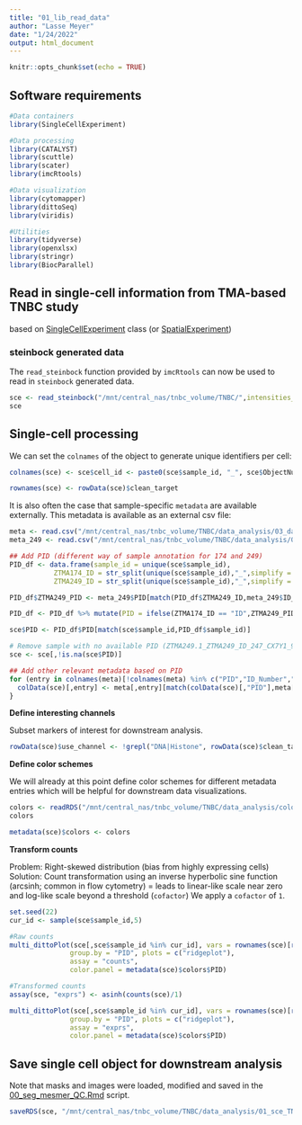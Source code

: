 ```yaml
---
title: "01_lib_read_data"
author: "Lasse Meyer"
date: "1/24/2022"
output: html_document
---
```


```r
knitr::opts_chunk$set(echo = TRUE)
```

## Software requirements

```r
#Data containers
library(SingleCellExperiment)

#Data processing
library(CATALYST)
library(scuttle)
library(scater)
library(imcRtools)

#Data visualization
library(cytomapper)
library(dittoSeq)
library(viridis)

#Utilities
library(tidyverse)
library(openxlsx)
library(stringr)
library(BiocParallel)
```

## Read in single-cell information from TMA-based TNBC study
based on [SingleCellExperiment](https://bioconductor.org/packages/release/bioc/html/SingleCellExperiment.html)
class (or [SpatialExperiment]())

### steinbock generated data
The `read_steinbock` function provided by `imcRtools` can now be used to read in
`steinbock` generated data. 

```r
sce <- read_steinbock("/mnt/central_nas/tnbc_volume/TNBC/",intensities_folder = "intensities",regionprops_folder = "regionprops", graphs_folder = "neighbors",return_as = "sce")
sce
```

## Single-cell processing

We can set the `colnames` of the object to generate unique identifiers per cell:

```r
colnames(sce) <- sce$cell_id <- paste0(sce$sample_id, "_", sce$ObjectNumber)

rownames(sce) <- rowData(sce)$clean_target
```

It is also often the case that sample-specific `metadata` are available externally. This metadata is available as an external csv file:

```r
meta <- read.csv("/mnt/central_nas/tnbc_volume/TNBC/data_analysis/03_data/Metadata_Combined_TNBC_LM.csv",row.names = 1)
meta_249 <- read.csv("/mnt/central_nas/tnbc_volume/TNBC/data_analysis/03_data/ZTMA249_TNBC_LM_processed_bysample.csv",row.names = 1) %>% select(ID_Number,PID)

## Add PID (different way of sample annotation for 174 and 249)
PID_df <- data.frame(sample_id = unique(sce$sample_id),
           ZTMA174_ID = str_split(unique(sce$sample_id),"_",simplify = TRUE)[,3],
           ZTMA249_ID = str_split(unique(sce$sample_id),"_",simplify = TRUE)[,4])

PID_df$ZTMA249_PID <- meta_249$PID[match(PID_df$ZTMA249_ID,meta_249$ID_Number)]

PID_df <- PID_df %>% mutate(PID = ifelse(ZTMA174_ID == "ID",ZTMA249_PID,ZTMA174_ID))

sce$PID <- PID_df$PID[match(sce$sample_id,PID_df$sample_id)]

# Remove sample with no available PID (ZTMA249.1_ZTMA249_ID_247_CX7Y1_99)
sce <- sce[,!is.na(sce$PID)]

## Add other relevant metadata based on PID
for (entry in colnames(meta)[!colnames(meta) %in% c("PID","ID_Number","OS_data","DFS_data")]) {
  colData(sce)[,entry] <- meta[,entry][match(colData(sce)[,"PID"],meta[,"PID"])]
}
```

**Define interesting channels**

Subset markers of interest for downstream analysis.

```r
rowData(sce)$use_channel <- !grepl("DNA|Histone", rowData(sce)$clean_target)
```

**Define color schemes**

We will already at this point define color schemes for different metadata
entries which will be helpful for downstream data visualizations. 

```r
colors <- readRDS("/mnt/central_nas/tnbc_volume/TNBC/data_analysis/color_meta.rds")
colors

metadata(sce)$colors <- colors
```

**Transform counts**

Problem: Right-skewed distribution (bias from highly expressing cells)
Solution: Count transformation using an inverse hyperbolic sine function (arcsinh; common in flow cytometry) = leads to linear-like scale near zero and log-like scale beyond a threshold (`cofactor`)
We apply a `cofactor` of `1`. 

```r
set.seed(22)
cur_id <- sample(sce$sample_id,5)

#Raw counts
multi_dittoPlot(sce[,sce$sample_id %in% cur_id], vars = rownames(sce)[rowData(sce)$clean_target %in% c("panCK","Vimentin","CD45","CD3","CD68")],
               group.by = "PID", plots = c("ridgeplot"), 
               assay = "counts", 
               color.panel = metadata(sce)$colors$PID)

#Transformed counts
assay(sce, "exprs") <- asinh(counts(sce)/1)

multi_dittoPlot(sce[,sce$sample_id %in% cur_id], vars = rownames(sce)[rowData(sce)$clean_target %in% c("panCK","Vimentin","CD45","CD3","CD68")],
               group.by = "PID", plots = c("ridgeplot"), 
               assay = "exprs", 
               color.panel = metadata(sce)$colors$PID)

```

## Save single cell object for downstream analysis

Note that masks and images were loaded, modified and saved in the [00_seg_mesmer_QC.Rmd]() script. 

```r
saveRDS(sce, "/mnt/central_nas/tnbc_volume/TNBC/data_analysis/01_sce_TNBC.rds")
```


